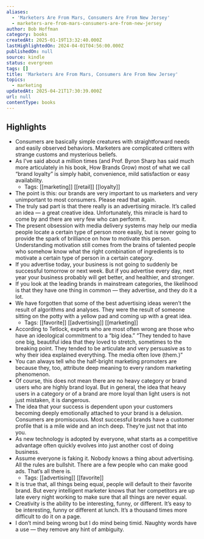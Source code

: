 ```yaml
---
aliases:
  - 'Marketers Are From Mars, Consumers Are From New Jersey'
  - marketers-are-from-mars-consumers-are-from-new-jersey
author: Bob Hoffman
category: books
createdAt: 2025-01-19T13:32:40.000Z
lastHighlightedOn: 2024-04-01T04:56:00.000Z
publishedOn: null
source: kindle
status: evergreen
tags: []
title: 'Marketers Are From Mars, Consumers Are From New Jersey'
topics:
  - marketing
updatedAt: 2025-04-21T17:30:39.000Z
url: null
contentType: books
---
```

## Highlights

- Consumers are basically simple creatures with straightforward needs and easily observed behaviors. Marketers are complicated critters with strange customs and mysterious beliefs.
- As I’ve said about a million times (and Prof. Byron Sharp has said much more articulately in his book, How Brands Grow) most of what we call “brand loyalty” is simply habit, convenience, mild satisfaction or easy availability.
  - Tags: [[marketing]] [[retail]] [[loyalty]]
- The point is this: our brands are very important to us marketers and very unimportant to most consumers. Please read that again.
- The truly sad part is that there really is an advertising miracle. It’s called an idea — a great creative idea. Unfortunately, this miracle is hard to come by and there are very few who can perform it.
- The present obsession with media delivery systems may help our media people locate a certain type of person more easily, but is never going to provide the spark of brilliance on how to motivate this person. Understanding motivation still comes from the brains of talented people who somehow know what the right combination of ingredients is to motivate a certain type of person in a certain category.
- If you advertise today, your business is not going to suddenly be successful tomorrow or next week. But if you advertise every day, next year your business probably will get better, and healthier, and stronger.
- If you look at the leading brands in mainstream categories, the likelihood is that they have one thing in common — they advertise, and they do it a lot.
- We have forgotten that some of the best advertising ideas weren’t the result of algorithms and analyses. They were the result of someone sitting on the potty with a yellow pad and coming up with a great idea.
  - Tags: [[favorite]] [[advertising]] [[marketing]]
- According to Tetlock, experts who are most often wrong are those who have an ideological commitment to a “big idea.” “They tended to have one big, beautiful idea that they loved to stretch, sometimes to the breaking point. They tended to be articulate and very persuasive as to why their idea explained everything. The media often love (them.)”
- You can always tell who the half-bright marketing promoters are because they, too, attribute deep meaning to every random marketing phenomenon.
- Of course, this does not mean there are no heavy category or brand users who are highly brand loyal. But in general, the idea that heavy users in a category or of a brand are more loyal than light users is not just mistaken, it is dangerous.
- The idea that your success is dependent upon your customers becoming deeply emotionally attached to your brand is a delusion. Consumers are promiscuous. Most successful brands have a customer profile that is a mile wide and an inch deep. They’re just not that into you.
- As new technology is adopted by everyone, what starts as a competitive advantage often quickly evolves into just another cost of doing business.
- Assume everyone is faking it. Nobody knows a thing about advertising. All the rules are bullshit. There are a few people who can make good ads. That’s all there is.
  - Tags: [[advertising]] [[favorite]]
- It is true that, all things being equal, people will default to their favorite brand. But every intelligent marketer knows that her competitors are up late every night working to make sure that all things are never equal.
- Creativity is the ability to be interesting, funny, or different. It’s easy to be interesting, funny or different at lunch. It’s a thousand times more difficult to do it on a page.
- I don’t mind being wrong but I do mind being timid. Naughty words have a use — they remove any hint of ambiguity.
